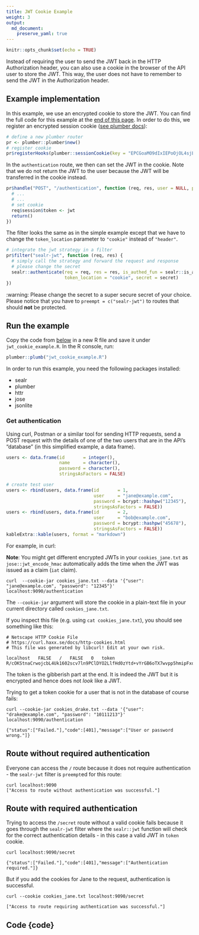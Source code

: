 ```yaml
---
title: JWT Cookie Example
weight: 3
output: 
  md_document:
    preserve_yaml: true
---
```


```r
knitr::opts_chunk$set(echo = TRUE)
```


Instead of requiring the user to send the JWT back in the HTTP Authorization header, 
you can also use a cookie in the browser of the API user to store the 
JWT. This way, the user does not have to remember to send the JWT in the 
Authorization header. 

## Example implementation 
In this example, we use an encrypted cookie to store the JWT. You can find the 
full code for this example at the [end of this page](#code). 
In order to do this, we register an encrypted session cookie ([see plumber docs](https://www.rplumber.io/docs/rendering-and-output.html#encrypted-cookies)):

```r
# define a new plumber router
pr <- plumber::plumber$new()
# register cookie
pr$registerHooks(plumber::sessionCookie(key = "EPCGoaMO9dIxIEPoOjOL4sjL4U6w0GQ5", name = "token"))
```

In the `authentication` route, we then can set the JWT in the cookie.
Note that we do not return the JWT to the user because the JWT will be transferred in the cookie instead.

```r
pr$handle("POST", "/authentication", function (req, res, user = NULL, password = NULL) {
  # ...
  # ...
  # set cookie
  req$session$token <- jwt
  return()
})
```

The filter looks the same as in the simple example except that we have to change the `token_location` parameter to `"cookie"` instead of `"header"`. 

```r
# integrate the jwt strategy in a filter
pr$filter("sealr-jwt", function (req, res) {
  # simply call the strategy and forward the request and response
  # please change the secret
  sealr::authenticate(req = req, res = res, is_authed_fun = sealr::is_authed_jwt,
                      token_location = "cookie", secret = secret)
})
```

:warning: Please change the secret to a super secure secret of your choice. Please notice that you have to `preempt = c("sealr-jwt")` to routes that should **not** be protected.

## Run the example
Copy the code from [below](#code) in a new R file and 
save it under `jwt_cookie_example.R`. In the R console, run:

```r
plumber::plumb("jwt_cookie_example.R")
```

In order to run this example, you need the following packages installed: 

- sealr
- plumber
- httr
- jose
- jsonlite


### Get authentication 

Using curl, Postman or a similar tool for sending HTTP requests, send a POST request with the details of one of the two users that are in the API's "database" (in this simplified example, a data frame).


```r
users <- data.frame(id       = integer(),
                    name     = character(),
                    password = character(),
                    stringsAsFactors = FALSE)

# create test user
users <- rbind(users, data.frame(id       = 1,
                                 user     = "jane@example.com",
                                 password = bcrypt::hashpw("12345"),
                                 stringsAsFactors = FALSE))
users <- rbind(users, data.frame(id       = 2,
                                 user     = "bob@example.com",
                                 password = bcrypt::hashpw("45678"),
                                 stringsAsFactors = FALSE))
kableExtra::kable(users, format = "markdown")
```

For example, in curl: 

**Note**: You might get different encrypted JWTs in your `cookies_jane.txt` as `jose::jwt_encode_hmac` automatically adds the time when the JWT was issued as a claim (`iat` claim). 

```
curl  --cookie-jar cookies_jane.txt --data '{"user": "jane@example.com", "password": "12345"}' localhost:9090/authentication
```

The `--cookie-jar` argument will store the cookie in a plain-text file in your current directory called `cookies_jane.txt`.

If you inspect this file (e.g. using `cat cookies_jane.txt`), you should see something like this: 

```
# Netscape HTTP Cookie File
# https://curl.haxx.se/docs/http-cookies.html
# This file was generated by libcurl! Edit at your own risk.

localhost	FALSE	/	FALSE	0	token	R/cOKStnaCrwojcbL4Uk1602scv7ln9PClDYO2LlfHd0zYtd+vYrGB6oTX7wvpp5hmipFxqnQ0FDwEdz1H7IjCr6KCxxUHnpWu8r0IjCA4zLHbJz/i5npGe16Ei+OhbOGbluT/An+0GnfzXsna4q4vHoB2P+GkUPZL3Xe7tZxIX+UHSk005tX89NcSLpVy6J
```

The token is the gibberish part at the end. It is indeed the JWT but it is encrypted and hence does not *look* like a JWT. 

Trying to get a token cookie for a user that is not in the database of course fails: 

```
curl --cookie-jar cookies_drake.txt --data '{"user": "drake@example.com", "password": "10111213"}' localhost:9090/authentication
```

```
{"status":["Failed."],"code":[401],"message":["User or password wrong."]}
```

## Route without required authentication 

Everyone can access the `/` route because it does not require authentication - the `sealr-jwt` filter is `preempt`ed for this route:
```
curl localhost:9090
["Access to route without authentication was successful."]
```

## Route with required authentication 

Trying to access the `/secret` route without a valid cookie fails because it goes through the `sealr-jwt` filter where the `sealr::jwt` function will check for the correct authentication details - in this case a valid JWT in `token` cookie. 

```
curl localhost:9090/secret
```

```
{"status":["Failed."],"code":[401],"message":["Authentication required."]}
```

But if you add the cookies for Jane to the request, authentication is successful.

```
curl --cookie cookies_jane.txt localhost:9090/secret
```

```
["Access to route requiring authentication was successful."]
```


## Code {code}
```r

```
